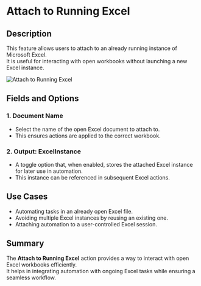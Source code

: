 # Attach to Running Excel  

## Description

This feature allows users to attach to an already running instance of Microsoft Excel.  
It is useful for interacting with open workbooks without launching a new Excel instance.  

![Attach to Running Excel](../assets/excel/attach-to-running-excel.png)  

## Fields and Options  

### 1. **Document Name**

- Select the name of the open Excel document to attach to.  
- This ensures actions are applied to the correct workbook.  

### 2. **Output: ExcelInstance**

- A toggle option that, when enabled, stores the attached Excel instance for later use in automation.  
- This instance can be referenced in subsequent Excel actions.  

## Use Cases

- Automating tasks in an already open Excel file.  
- Avoiding multiple Excel instances by reusing an existing one.  
- Attaching automation to a user-controlled Excel session.  

## Summary

The **Attach to Running Excel** action provides a way to interact with open Excel workbooks efficiently.  
It helps in integrating automation with ongoing Excel tasks while ensuring a seamless workflow.  